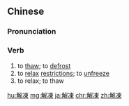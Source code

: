 {{also|解冻}}
==Chinese==
{{zh-forms|s=解冻}}

===Pronunciation===
{{zh-pron
|m=jiědòng
|c=gaai2 dung3
|mn=kái-tòng
|cat=v
}}

===Verb===
{{zh-verb}}

# to [[thaw]]; to [[defrost]]
# to [[relax]] [[restriction]]s; to [[unfreeze]] {{gloss|of funds, assets, etc.}}
# to relax; to thaw {{gloss|of relations, repression, etc.}}

[[hu:解凍]]
[[mg:解凍]]
[[ja:解凍]]
[[chr:解凍]]
[[zh:解凍]]